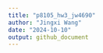 ```yaml
---
title: "p8105_hw3_jw4690"
author: "Jingxi Wang"
date: "2024-10-10"
output: github_document
---
```




